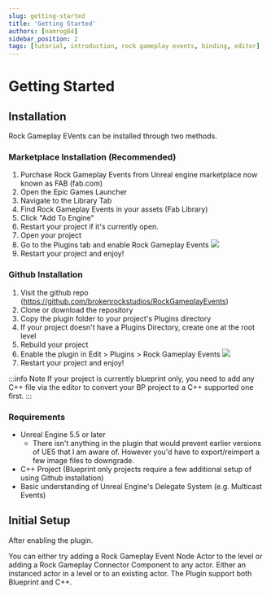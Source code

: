 ---
slug: getting-started
title: 'Getting Started'
authors: [namrog84]
sidebar_position: 2
tags: [tutorial, introduction, rock gameplay events, binding, editor]
---

# Getting Started

## Installation

Rock Gameplay EVents can be installed through two methods.


### Marketplace Installation (Recommended)

1. Purchase Rock Gameplay Events from Unreal engine marketplace now known as FAB (fab.com)
2. Open the Epic Games Launcher
3. Navigate to the Library Tab
4. Find Rock Gameplay Events in your assets (Fab Library)
5. Click "Add To Engine"
6. Restart your project if it's currently open.
7. Open your project
8. Go to the Plugins tab and enable Rock Gameplay Events
![](./img/ueplugins.png)
9. Restart your project and enjoy!




### Github Installation

1. Visit the github repo (https://github.com/brokenrockstudios/RockGameplayEvents)
2. Clone or download the repository
3. Copy the plugin folder to your project's Plugins directory
4. If your project doesn't have a Plugins Directory, create one at the root level
5. Rebuild your project
6. Enable the plugin in Edit > Plugins > Rock Gameplay Events 
![](./img/ueplugins.png)
7. Restart your project and enjoy!

:::info Note
If your project is currently blueprint only, you need to add any C++ file via the editor to convert your BP project to a C++ supported one first.
:::


### Requirements

* Unreal Engine 5.5 or later
  * There isn't anything in the plugin that would prevent earlier versions of UE5 that I am aware of. However you'd have to export/reimport a few image files to downgrade.
* C++ Project (Blueprint only projects require a few additional setup of using Github installation)
* Basic understanding of Unreal Engine's Delegate System (e.g. Multicast Events)



## Initial Setup

After enabling the plugin.

You can either try adding a Rock Gameplay Event Node Actor to the level or adding a Rock Gameplay Connector Component to any actor. Either an instanced actor in a level or to an existing actor.  The Plugin support both Blueprint and C++.















